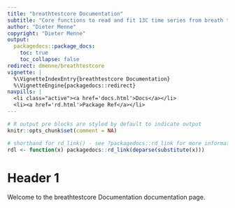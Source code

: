 ```yaml
---
title: "breathtestcore Documentation"
subtitle: "Core functions to read and fit 13C time series from breath tests"
author: "Dieter Menne"
copyright: "Dieter Menne"
output:
  packagedocs::package_docs:
    toc: true
    toc_collapse: false
redirect: dmenne/breathtestcore
vignette: |
  %\VignetteIndexEntry{breathtestcore Documentation}
  %\VignetteEngine{packagedocs::redirect}
navpills: |
  <li class="active"><a href='docs.html'>Docs</a></li>
  <li><a href='rd.html'>Package Ref</a></li>
---
```


```r
# R output pre blocks are styled by default to indicate output
knitr::opts_chunk$set(comment = NA)

# shorthand for rd_link() - see ?packagedocs::rd_link for more information
rdl <- function(x) packagedocs::rd_link(deparse(substitute(x)))
```

# Header 1

Welcome to the breathtestcore Documentation documentation page.

